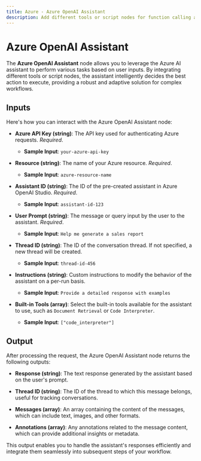 ```yaml
---
title: Azure - Azure OpenAI Assistant
description: Add different tools or script nodes for function calling and let the Azure AI assistant automatically choose which to execute based on the input.
---
```



# Azure OpenAI Assistant
The **Azure OpenAI Assistant** node allows you to leverage the Azure AI assistant to perform various tasks based on user inputs. By integrating different tools or script nodes, the assistant intelligently decides the best action to execute, providing a robust and adaptive solution for complex workflows.

<Node id="@buildship/azure-openai-assistant-node" version="1.1.1" />

## Inputs
Here's how you can interact with the Azure OpenAI Assistant node:

- **Azure API Key (string)**: The API key used for authenticating Azure requests. *Required*.
  - **Sample Input**: `your-azure-api-key`

- **Resource (string)**: The name of your Azure resource. *Required*.
  - **Sample Input**: `azure-resource-name`

- **Assistant ID (string)**: The ID of the pre-created assistant in Azure OpenAI Studio. *Required*.
  - **Sample Input**: `assistant-id-123`

- **User Prompt (string)**: The message or query input by the user to the assistant. *Required*.
  - **Sample Input**: `Help me generate a sales report`

- **Thread ID (string)**: The ID of the conversation thread. If not specified, a new thread will be created.
  - **Sample Input**: `thread-id-456`

- **Instructions (string)**: Custom instructions to modify the behavior of the assistant on a per-run basis.
  - **Sample Input**: `Provide a detailed response with examples`

- **Built-in Tools (array)**: Select the built-in tools available for the assistant to use, such as `Document Retrieval` or `Code Interpreter`.
  - **Sample Input**: `["code_interpreter"]`

## Output
After processing the request, the Azure OpenAI Assistant node returns the following outputs:

- **Response (string)**: The text response generated by the assistant based on the user's prompt.

- **Thread ID (string)**: The ID of the thread to which this message belongs, useful for tracking conversations.

- **Messages (array)**: An array containing the content of the messages, which can include text, images, and other formats.

- **Annotations (array)**: Any annotations related to the message content, which can provide additional insights or metadata.

This output enables you to handle the assistant's responses efficiently and integrate them seamlessly into subsequent steps of your workflow.